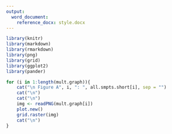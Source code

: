 ---
output: 
  word_document: 
    reference_docx: style.docx
---

```{r library , echo = FALSE}
library(knitr)
library(markdown)
library(rmarkdown)
library(png)
library(grid)
library(ggplot2)
library(pander)
```

```{r all_smpt_plots, echo = FALSE, fig.width = 6, fig.height = 4.1, results = "asis", fig.keep = "all"}
for (i in 1:length(mult.graph)){
    cat("\n Figure A", i, ": ", all.smpts.short[i], sep = "")
    cat("\n")
    cat("\n")
    img <- readPNG(mult.graph[i])
    plot.new()
    grid.raster(img)
    cat("\n")
}
```
